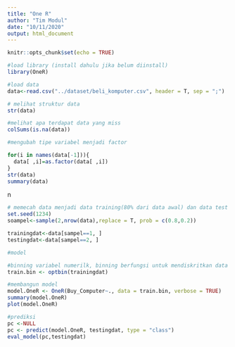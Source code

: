 ```yaml
---
title: "One R"
author: "Tim Modul"
date: "10/11/2020"
output: html_document
---
```


```r
knitr::opts_chunk$set(echo = TRUE)
```


```r
#load library (install dahulu jika belum diinstall)
library(OneR)

#load data
data<-read.csv("../dataset/beli_komputer.csv", header = T, sep = ";")
```

```r
# melihat struktur data
str(data)

#melihat apa terdapat data yang miss
colSums(is.na(data))

#mengubah tipe variabel menjadi factor

for(i in names(data[-1])){
  data[ ,i]=as.factor(data[ ,i])
}
str(data)
summary(data)

```

n
```r
# memecah data menjadi data training(80% dari data awal) dan data test (20% dari data awal)
set.seed(1234)
soampel<-sample(2,nrow(data),replace = T, prob = c(0.8,0.2))

trainingdat<-data[sampel==1, ]
testingdat<-data[sampel==2, ]

```

```r
#model

#binning variabel numerilk, binning berfungsi untuk mendiskritkan data numerik menjadi kategorik
train.bin <- optbin(trainingdat)

#membangun model
model.OneR <- OneR(Buy_Computer~., data = train.bin, verbose = TRUE)
summary(model.OneR)
plot(model.OneR)

#prediksi
pc <-NULL
pc <- predict(model.OneR, testingdat, type = "class")
eval_model(pc,testingdat)

```


